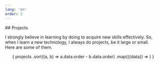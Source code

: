 ```yaml
---
lang: 'en'
order: 2
---
```




<section class="main-section full-columns" id="projects">
  ## Projects

  I strongly believe in learning by doing to acquire new skills
  effectively. So, when I learn a new technology, I always do projects,
  be it large or small. Here are some of them.

  <ul class="projects-container odd-columns">
    {
      projects
        .sort((a, b) => a.data.order - b.data.order)
        .map(({data}) => <ProjectCard project={data} />)
    }
  </ul>
</section>


